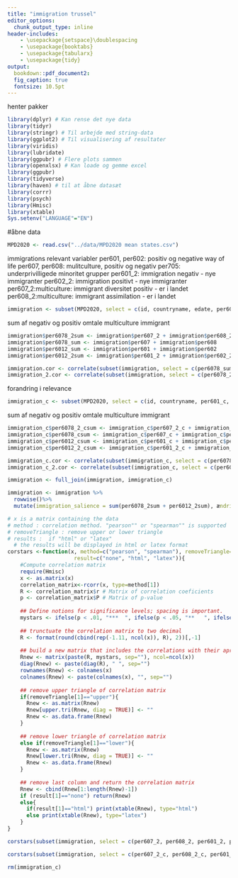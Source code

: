 ---
title: "immigration trussel"
editor_options: 
  chunk_output_type: inline
header-includes:
    - \usepackage{setspace}\doublespacing
    - \usepackage{booktabs} 
    - \usepackage{tabularx}
    - \usepackage{tidy}
output:   
  bookdown::pdf_document2:
  fig_caption: true
  fontsize: 10.5pt
---
henter pakker
```{r hente-pakker, message=FALSE, include=FALSE, echo=FALSE}
library(dplyr) # Kan rense det nye data
library(tidyr)
library(stringr) # Til arbejde med string-data
library(ggplot2) # Til visualisering af resultater
library(viridis)
library(lubridate)
library(ggpubr) # Flere plots sammen
library(openxlsx) # Kan loade og gemme excel
library(ggpubr)
library(tidyverse)
library(haven) # til at åbne datasæt 
library(corrr)
library(psych)
library(Hmisc)
library(xtable)
Sys.setenv("LANGUAGE"="EN")
```

#åbne data
```{r åbne-data, include=FALSE, echo=FALSE}
MPD2020 <- read.csv("../data/MPD2020 mean states.csv")
```


immigrations relevant variabler
per601, per602: positiv og negative way of life
per607, per608: mulitculture, positiv og negativ
per705: underprivilligede minoritet grupper
per601_2: immigration negativ - nye immigranter
per602_2: immigration positivt - nye immigranter
per607_2:multiculture: immigrant diversitet positiv - er i landet
per608_2:multiculture: immigrant assimilation - er i landet
```{r}
immigration <- subset(MPD2020, select = c(id, countryname, edate, per601, per602, per607, per608, per705, per601_2, per602_2, per607_2, per608_2))
```

sum af negativ og positiv omtale multiculture immigrant
```{r}
immigration$per6078_2sum <- immigration$per607_2 + immigration$per608_2
immigration$per6078_sum <- immigration$per607 + immigration$per608
immigration$per6012_sum <- immigration$per601 + immigration$per602
immigration$per6012_2sum <- immigration$per601_2 + immigration$per602_2

```


```{r}
immigration.cor <- correlate(subset(immigration, select = c(per6078_sum, per6012_sum)))
immigration_2.cor <- correlate(subset(immigration, select = c(per6078_2sum, per6012_2sum)))
```

forandring i relevance
```{r}
immigration_c <- subset(MPD2020, select = c(id, countryname, per601_c, per602_c, per607_c, per608_c, per705_c, per601_2_c, per602_2_c, per607_2_c, per608_2_c))
```

sum af negativ og positiv omtale multiculture immigrant
```{r}
immigration_c$per6078_2_csum <- immigration_c$per607_2_c + immigration_c$per608_2_c
immigration_c$per6078_csum <- immigration_c$per607_c + immigration_c$per608_c
immigration_c$per6012_csum <- immigration_c$per601_c + immigration_c$per602_c
immigration_c$per6012_2_csum <- immigration_c$per601_2_c + immigration_c$per602_2_c

```


```{r}
immigration_c.cor <- correlate(subset(immigration_c, select = c(per6078_csum, per6012_csum)))
immigration_c_2.cor <- correlate(subset(immigration_c, select = c(per6078_2_csum, per6012_2_csum)))
```

```{r}
immigration <- full_join(immigration, immigration_c)
```

```{r}
immigration <- immigration %>%
  rowwise()%>%
  mutate(immigration_salience = sum(per6078_2sum + per6012_2sum), ændringer_immigration_salience = sum(per6078_2_csum + per6012_2_csum))

```


```{r}
# x is a matrix containing the data
# method : correlation method. "pearson"" or "spearman"" is supported
# removeTriangle : remove upper or lower triangle
# results :  if "html" or "latex"
  # the results will be displayed in html or latex format
corstars <-function(x, method=c("pearson", "spearman"), removeTriangle=c("upper", "lower"),
                     result=c("none", "html", "latex")){
    #Compute correlation matrix
    require(Hmisc)
    x <- as.matrix(x)
    correlation_matrix<-rcorr(x, type=method[1])
    R <- correlation_matrix$r # Matrix of correlation coeficients
    p <- correlation_matrix$P # Matrix of p-value 
    
    ## Define notions for significance levels; spacing is important.
    mystars <- ifelse(p < .01, "***  ", ifelse(p < .05, "**   ", ifelse(p < .1, "*   ", "    ")))
    
    ## trunctuate the correlation matrix to two decimal
    R <- format(round(cbind(rep(-1.11, ncol(x)), R), 2))[,-1]
    
    ## build a new matrix that includes the correlations with their apropriate stars
    Rnew <- matrix(paste(R, mystars, sep=""), ncol=ncol(x))
    diag(Rnew) <- paste(diag(R), " ", sep="")
    rownames(Rnew) <- colnames(x)
    colnames(Rnew) <- paste(colnames(x), "", sep="")
    
    ## remove upper triangle of correlation matrix
    if(removeTriangle[1]=="upper"){
      Rnew <- as.matrix(Rnew)
      Rnew[upper.tri(Rnew, diag = TRUE)] <- ""
      Rnew <- as.data.frame(Rnew)
    }
    
    ## remove lower triangle of correlation matrix
    else if(removeTriangle[1]=="lower"){
      Rnew <- as.matrix(Rnew)
      Rnew[lower.tri(Rnew, diag = TRUE)] <- ""
      Rnew <- as.data.frame(Rnew)
    }
    
    ## remove last column and return the correlation matrix
    Rnew <- cbind(Rnew[1:length(Rnew)-1])
    if (result[1]=="none") return(Rnew)
    else{
      if(result[1]=="html") print(xtable(Rnew), type="html")
      else print(xtable(Rnew), type="latex") 
    }
}
```

```{r}
corstars(subset(immigration, select = c(per607_2, per608_2, per601_2, per602_2)), result = "latex")
```

```{r}
corstars(subset(immigration, select = c(per607_2_c, per608_2_c, per601_2_c, per602_2_c)), result = "latex")
```


```{r}
rm(immigration_c)
```

